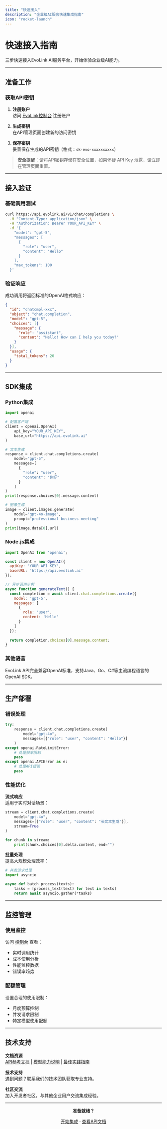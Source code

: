 ```yaml
---
title: "快速接入"
description: "企业级AI服务快速集成指南"
icon: "rocket-launch"
---
```


# 快速接入指南

三步快速接入EvoLink AI服务平台，开始体验企业级AI能力。

---

## 准备工作

### 获取API密钥

1. **注册账户**  
   访问 [EvoLink控制台](https://evolink.ai/dashboard) 注册账户

2. **生成密钥**  
   在API管理页面创建新的访问密钥

3. **保存密钥**  
   妥善保存生成的API密钥（格式：`sk-evo-xxxxxxxxxx`）

> **安全提醒**：请将API密钥存储在安全位置，如果怀疑 API Key 泄露，请立即在管理页面重置。

---

## 接入验证

### 基础调用测试

```bash
curl https://api.evolink.ai/v1/chat/completions \
  -H "Content-Type: application/json" \
  -H "Authorization: Bearer YOUR_API_KEY" \
  -d '{
    "model": "gpt-5",
    "messages": [
      {
        "role": "user", 
        "content": "Hello"
      }
    ],
    "max_tokens": 100
  }'
```

### 验证响应

成功调用将返回标准的OpenAI格式响应：

```json
{
  "id": "chatcmpl-xxx",
  "object": "chat.completion",
  "model": "gpt-5",
  "choices": [{
    "message": {
      "role": "assistant", 
      "content": "Hello! How can I help you today?"
    }
  }],
  "usage": {
    "total_tokens": 20
  }
}
```

---

## SDK集成

### Python集成

```python
import openai

# 配置客户端
client = openai.OpenAI(
    api_key="YOUR_API_KEY",
    base_url="https://api.evolink.ai"
)

# 文本生成
response = client.chat.completions.create(
    model="gpt-5",
    messages=[
      {
        "role": "user", 
        "content": "你好"
      }
    ]
)
print(response.choices[0].message.content)

# 图像生成
image = client.images.generate(
    model="gpt-4o-image",
    prompt="professional business meeting"
)
print(image.data[0].url)
```

### Node.js集成

```javascript
import OpenAI from 'openai';

const client = new OpenAI({
  apiKey: 'YOUR_API_KEY',
  baseURL: 'https://api.evolink.ai'
});

// 异步调用示例
async function generateText() {
  const completion = await client.chat.completions.create({
    model: 'gpt-5',
    messages: [
      { 
        role: 'user', 
        content: 'Hello' 
      }
    ]
  });
  
  return completion.choices[0].message.content;
}
```

### 其他语言

EvoLink API完全兼容OpenAI标准，支持Java、Go、C#等主流编程语言的OpenAI SDK。

---

## 生产部署

### 错误处理

```python
try:
    response = client.chat.completions.create(
        model="gpt-4o",
        messages=[{"role": "user", "content": "Hello"}]
    )
except openai.RateLimitError:
    # 处理频率限制
    pass
except openai.APIError as e:
    # 处理API错误
    pass
```

### 性能优化

**流式响应**  
适用于实时对话场景：

```python
stream = client.chat.completions.create(
    model="gpt-4o",
    messages=[{"role": "user", "content": "长文本生成"}],
    stream=True
)

for chunk in stream:
    print(chunk.choices[0].delta.content, end="")
```

**批量处理**  
提高大规模处理效率：

```python
# 并发请求处理
import asyncio

async def batch_process(texts):
    tasks = [process_text(text) for text in texts]
    return await asyncio.gather(*tasks)
```

---

## 监控管理

### 使用监控

访问 [控制台](https://evolink.ai/dashboard) 查看：

- 实时调用统计
- 成本使用分析  
- 性能监控数据
- 错误率趋势

### 配额管理

设置合理的使用限制：

- 月度预算控制
- 并发请求限制
- 特定模型使用配额

---

## 技术支持

**文档资源**  
[API参考文档](cn/api-manual) | [模型能力说明](#) | [最佳实践指南](#)

**技术支持**  
遇到问题？联系我们的技术团队获取专业支持。

**社区交流**  
加入开发者社区，与其他企业用户交流集成经验。

---

<div align="center">

**准备就绪？**

[开始集成](https://evolink.ai/dashboard) · [查看API文档](cn/api-manual/text-series/chat)

</div>